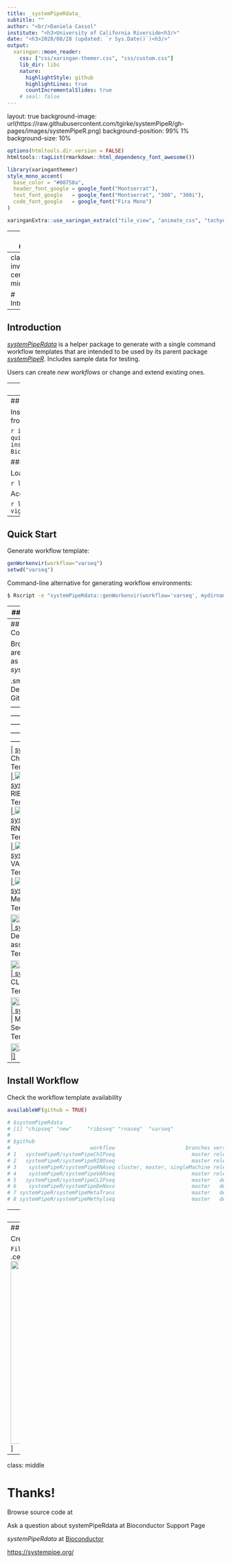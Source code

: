 ```yaml
---
title: _systemPipeRdata_
subtitle: ""
author: "<br/>Daniela Cassol"
institute: "<h3>University of California Riverside<h3/>"
date: "<h3>2020/08/28 (updated: `r Sys.Date()`)<h3/>"
output:
  xaringan::moon_reader:
    css: ["css/xaringan-themer.css", "css/custom.css"]
    lib_dir: libs
    nature:
      highlightStyle: github
      highlightLines: true
      countIncrementalSlides: true
    # seal: false
---
```


layout: true
background-image: url(https://raw.githubusercontent.com/tgirke/systemPipeR/gh-pages/images/systemPipeR.png)
background-position: 99% 1%
background-size: 10%

```r
options(htmltools.dir.version = FALSE)
htmltools::tagList(rmarkdown::html_dependency_font_awesome())
```

```r
library(xaringanthemer)
style_mono_accent(
  base_color = "#00758a",
  header_font_google = google_font("Montserrat"),
  text_font_google   = google_font("Montserrat", "300", "300i"),
  code_font_google   = google_font("Fira Mono")
)
```

```r
xaringanExtra::use_xaringan_extra(c("tile_view", "animate_css", "tachyons"))
```

---
class:  middle

## Outline


#### Introduction
#### Live Demo
    - Install Package
    - Quick Start
    - Directory Structure
    - Workflow Collection
    - Install Workflow Template

---
class: inverse, center, middle

# Introduction

---
## Introduction

<i class="fas fa-hand-point-right" style="color:#00758a;"></i> 
[_systemPipeRdata_](http://www.bioconductor.org/packages/release/data/experiment/html/systemPipeRdata.html) is a helper package to generate with a single command workflow templates 
that are intended to be used by its parent package [_systemPipeR_](http://www.bioconductor.org/packages/release/bioc/html/systemPipeR.html).
<i class="fas fa-hand-point-right" style="color:#00758a;"></i> 
Includes sample data for testing.

<i class="fas fa-hand-point-right" style="color:#00758a;"></i> 
Users can create *new workflows* or change and extend existing ones. 

---
class: inverse, center, middle

# <i class="fas fa-code"></i> Live Demo 

---
## <i class="fas fa-box-open"></i> Install Package

Install the **systemPipeRdata** package from [Bioconductor](http://www.bioconductor.org/packages/release/data/experiment/html/systemPipeRdata.html):

```r
if (!requireNamespace("BiocManager", quietly=TRUE))
    install.packages("BiocManager")
BiocManager::install("systemPipeRdata")
```

### <i class="fas fa-book"></i> Load Package and Documentation

<i class="fas fa-question" style="color:#00758a;"></i> 
Load package:

```r
library("systemPipeRdata")
```

<i class="fas fa-question" style="color:#00758a;"></i> 
Access help:

```r
library(help="systemPipeRdata")
vignette("systemPipeRdata")
```

---
## <i class="fas fa-code"></i> Quick Start

<i class="fas fa-hand-point-right" style="color:#00758a;"></i> 
Generate workflow template:

```r
genWorkenvir(workflow="varseq")
setwd("varseq")
```

<i class="fas fa-hand-point-right" style="color:#00758a;"></i> 
Command-line alternative for generating workflow environments:

```bash
$ Rscript -e "systemPipeRdata::genWorkenvir(workflow='varseq', mydirname=NULL, url=NULL, urlname=NULL)"
```

---
## <i class="far fa-folder-open"></i> Directory Structure

The workflow templates generated by _`genWorkenvir`_ contain the following preconfigured directory structure:

<img src="directory.png" height="425px" class="center" />

---
## <i class="fas fa-project-diagram"></i> Workflows Collection

Browse pipelines that are currently available as part of the *systemPipeR* toolkit

.small[
| WorkFlow |  Description  | Version | GitHub | CI Testing | 
|:-----------------------:|:----------------:|:----------------:|:--------------------:|:-------------------------------:|
| [systemPipeChIPseq](https://systempiper.github.io/systemPipeChIPseq/articles/systemPipeChIPseq.html) | ChIP-Seq Workflow Template | v1.0 <img src="https://raw.githubusercontent.com/tgirke/systemPipeR/gh-pages/images/check.png" align="center" style="width:20px;" /> | <a href="https://github.com/systemPipeR/systemPipeChIPseq"> <img src="https://raw.githubusercontent.com/systemPipeR/systemPipeR/gh-pages/images/GitHub-Mark-120px-plus.png" align="center" style="width:20px;" /> | ![R-CMD-check](https://github.com/systemPipeR/systemPipeChIPseq/workflows/R-CMD-check/badge.svg) |
| [systemPipeRIBOseq](https://systempiper.github.io/systemPipeRIBOseq/articles/systemPipeRIBOseq.html) | RIBO-Seq Workflow Template | v1.0 <img src="https://raw.githubusercontent.com/tgirke/systemPipeR/gh-pages/images/check.png" align="center" style="width:20px;" /> | <a href="https://github.com/systemPipeR/systemPipeRIBOseq"> <img src="https://raw.githubusercontent.com/systemPipeR/systemPipeR/gh-pages/images/GitHub-Mark-120px-plus.png" align="center" style="width:20px;" /> | ![R-CMD-check](https://github.com/systemPipeR/systemPipeRIBOseq/workflows/R-CMD-check/badge.svg) |
| [systemPipeRNAseq](https://systempiper.github.io/systemPipeRNAseq/articles/systemPipeRNAseq.html) | RNA-Seq Workflow Template | v1.0 <img src="https://raw.githubusercontent.com/tgirke/systemPipeR/gh-pages/images/check.png" align="center" style="width:20px;" /> | <a href="https://github.com/systemPipeR/systemPipeRNAseq"> <img src="https://raw.githubusercontent.com/systemPipeR/systemPipeR/gh-pages/images/GitHub-Mark-120px-plus.png" align="center" style="width:20px;" /> | ![R-CMD-check](https://github.com/systemPipeR/systemPipeRNAseq/workflows/R-CMD-check/badge.svg) |
| [systemPipeVARseq](https://systempiper.github.io/systemPipeVARseq/articles/systemPipeVARseq.html) | VAR-Seq Workflow Template | v1.0 <img src="https://raw.githubusercontent.com/tgirke/systemPipeR/gh-pages/images/check.png" align="center" style="width:20px;" /> | <a href="https://github.com/systemPipeR/systemPipeVARseq"> <img src="https://raw.githubusercontent.com/systemPipeR/systemPipeR/gh-pages/images/GitHub-Mark-120px-plus.png" align="center" style="width:20px;" /> | ![R-CMD-check](https://github.com/systemPipeR/systemPipeVARseq/workflows/R-CMD-check/badge.svg) |
| [systemPipeMethylseq](https://github.com/systemPipeR/systemPipeMethylseq) | Methyl-Seq Workflow Template | devel <img src="https://raw.githubusercontent.com/tgirke/systemPipeR/gh-pages/images/devel.png" align="center" style="width:25px;" /> | <a href="https://github.com/systemPipeR/systemPipeMethylseq"> <img src="https://raw.githubusercontent.com/systemPipeR/systemPipeR/gh-pages/images/GitHub-Mark-120px-plus.png" align="center" style="width:20px;" /> | ![R-CMD-check](https://github.com/systemPipeR/systemPipeMethylseq/workflows/R-CMD-check/badge.svg) |
| [systemPipeDeNovo](https://github.com/systemPipeR/systemPipeDeNovo) | De novo transcriptome assembly Workflow Template | devel <img src="https://raw.githubusercontent.com/tgirke/systemPipeR/gh-pages/images/devel.png" align="center" style="width:25px;" /> | <a href="https://github.com/systemPipeR/systemPipeDeNovo"> <img src="https://raw.githubusercontent.com/systemPipeR/systemPipeR/gh-pages/images/GitHub-Mark-120px-plus.png" align="center" style="width:20px;" /> | ![R-CMD-check](https://github.com/systemPipeR/systemPipeDeNovo/workflows/R-CMD-check/badge.svg) |
| [systemPipeCLIPseq](https://github.com/systemPipeR/systemPipeCLIPseq) | CLIP-Seq Workflow Template | devel <img src="https://raw.githubusercontent.com/tgirke/systemPipeR/gh-pages/images/devel.png" align="center" style="width:25px;" /> | <a href="https://github.com/systemPipeR/systemPipeCLIPseq"> <img src="https://raw.githubusercontent.com/systemPipeR/systemPipeR/gh-pages/images/GitHub-Mark-120px-plus.png" align="center" style="width:20px;" /> | ![R-CMD-check](https://github.com/systemPipeR/systemPipeCLIPseq/workflows/R-CMD-check/badge.svg) |
| [systemPipeMetaTrans](https://github.com/systemPipeR/systemPipeMetaTrans) | Metatranscriptomic Sequencing Workflow Template | devel <img src="https://raw.githubusercontent.com/tgirke/systemPipeR/gh-pages/images/devel.png" align="center" style="width:25px;" /> | <a href="https://github.com/systemPipeR/systemPipeMetaTrans"> <img src="https://raw.githubusercontent.com/systemPipeR/systemPipeR/gh-pages/images/GitHub-Mark-120px-plus.png" align="center" style="width:20px;" /> | ![R-CMD-check](https://github.com/systemPipeR/systemPipeMetaTrans/workflows/R-CMD-check/badge.svg) |
]

---
## <i class="fas fa-box-open"></i> Install Workflow

<i class="fas fa-hand-point-right" style="color:#00758a;"></i> 
Check the workflow template availability 
```r
availableWF(github = TRUE)

# $systemPipeRdata
# [1] "chipseq" "new"     "riboseq" "rnaseq"  "varseq" 
# 
# $github
#                          workflow                       branches version                                               html       description
# 1   systemPipeR/systemPipeChIPseq                         master release   https://github.com/systemPipeR/systemPipeChIPseq Workflow Template
# 2   systemPipeR/systemPipeRIBOseq                         master release   https://github.com/systemPipeR/systemPipeRIBOseq Workflow Template
# 3    systemPipeR/systemPipeRNAseq cluster, master, singleMachine release    https://github.com/systemPipeR/systemPipeRNAseq Workflow Template
# 4    systemPipeR/systemPipeVARseq                         master release    https://github.com/systemPipeR/systemPipeVARseq Workflow Template
# 5   systemPipeR/systemPipeCLIPseq                         master   devel   https://github.com/systemPipeR/systemPipeCLIPseq Workflow Template
# 6    systemPipeR/systemPipeDeNovo                         master   devel    https://github.com/systemPipeR/systemPipeDeNovo Workflow Template
# 7 systemPipeR/systemPipeMetaTrans                         master   devel https://github.com/systemPipeR/systemPipeMetaTrans Workflow Template
# 8 systemPipeR/systemPipeMethylseq                         master   devel https://github.com/systemPipeR/systemPipeMethylseq Workflow Template
```

---
## <i class="fas fa-box-open"></i> Install Workflow

<i class="fas fa-hand-point-right" style="color:#00758a;"></i> 
Install Workflow Template from [*systemPipeR* Organization](https://github.com/systemPipeR):

```r
genWorkenvir(workflow="systemPipeR/systemPipeVARseq", mydirname=NULL)

# [1] "Package systemPipeVARseq is successfully installed!"
# [1] "The 'demo data'was successfully copied to your project."
# [1] "The 'param' directory was successfully copied to your project."
# [1] "Generated systemPipeVARseq directory. Next run in systemPipeR/systemPipeVARseq directory, the R code from *.Rmd template interactively. Alternatively, workflows can be exectued with a single command as instructed in the vignette."
```

<i class="fas fa-hand-point-right" style="color:#00758a;"></i> 
Install Workflow Template with a specific *R Markdown* file:
 
```r
genWorkenvir(workflow="systemPipeR/systemPipeRNAseq", mydirname="rnaseq",
             url = "https://raw.githubusercontent.com/systemPipeR/systemPipeRNAseq/cluster/vignettes/systemPipeRNAseq.Rmd",
             urlname = "rnaseq_V-cluster.Rmd")
```

---
## <i class="fas fa-mouse-pointer"></i> Dynamic Workflow Template

<i class="fas fa-hand-point-right" style="color:#00758a;"></i> 
Create dynamic Workflow Templates with *RStudio*

<i class="fas fa-hand-point-right" style="color:#00758a;"></i> 
`File -> New File -> R Markdown -> From Template`
.center[
<img src="rstudio.png" height="425px" class="center" />
]


---
class: middle

# Thanks!

<i class="fas fa-hand-point-right" style="color:#00758a;"></i> 
Browse source code at <a href="https://github.com/tgirke/systemPipeRdata/"> <i class="fab fa-github fa-2x"></i></a>

<i class="fas fa-hand-point-right" style="color:#00758a;"></i> 
Ask a question about systemPipeRdata at Bioconductor Support Page
<a href="https://support.bioconductor.org/t/systempiper/"><i class="far fa-question-circle fa-2x"></i></a>

<i class="fas fa-hand-point-right" style="color:#00758a;"></i> 
*systemPipeRdata* at [Bioconductor](http://www.bioconductor.org/packages/release/data/experiment/html/systemPipeRdata.html)

<i class="fas fa-hand-point-right" style="color:#00758a;"></i> 
[https://systempipe.org/](https://systempipe.org/)

